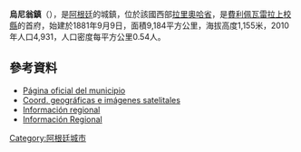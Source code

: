 {{Coord|29|18|S|68|12|W|display=title}}

'''烏尼翁鎮'''（{{lang-es|Villa Unión}}），是[[阿根廷|阿根廷]]的城鎮，位於該國西部[[拉里奧哈省|拉里奧哈省]]，是[[費利佩瓦雷拉上校縣|費利佩瓦雷拉上校縣]]的首府，始建於1881年9月9日，面積9,184平方公里，海拔高度1,155米，2010年人口4,931，人口密度每平方公里0.54人。

==參考資料==
* [https://web.archive.org/web/20111028024217/http://www.larioja.gov.ar/municipios/mu-ara/mara.htm Página oficial del municipio]
* [http://www.fallingrain.com/world/AR/12/Villa_Union.html Coord. geográficas e imágenes satelitales] {{Wayback|url=http://www.fallingrain.com/world/AR/12/Villa_Union.html |date=20200129214931 }}
* [https://web.archive.org/web/20140516185206/http://bermejoweb.com.ar/ Información regional]
* [https://web.archive.org/web/20150715123644/http://www.villa-union.com.ar/ Información Regional]

{{Argentina-geo-stub}}
[[Category:阿根廷城市|Category:阿根廷城市]]